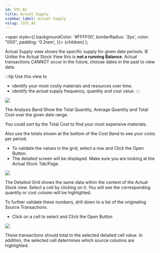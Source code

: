 ```yaml
---
id: STC-AS
title: Actual Supply
sidebar_label: Actual Supply
<slug: /STC_AS
---
```

   <span
    style={{
      backgroundColor: '#FFFF00',
      borderRadius: '2px',
      color: "000",
      padding: '0.2rem',
    }}>
    {children}
  </span> 
);

Actual Supply view shows the <HighlightYellow>specific supply for given date periods</HighlightYellow>. 
IE Unlike the Actual Stock View this is **not a running Balance**. Actual transactions CANNOT occur in the future, choose dates in the past to view data.

:::tip
Use this view to
- identify your most costly materials and resources over time.
- identify the actual supply frequency, quantity and cost value.
:::

![](../static/img/docs/STC-AS/ActualSupply.png) 


The Analysis Band Show the Total Quantity, Average Quantity and Total Cost over the given date range.

You could sort by the Total Cost to find your most expensive materials.

Also use the totals shown at the bottom of the Cost Band to see your costs per period.

- To validate the values in the grid, select a row and Click the Open Button.
- The detailed screen will be displayed. Make sure you are looking at the Actual Stock Tab/Page.

![](../static/img/docs/STC-AS/ActualSupplyDrill0.png) 


The Detailed Grid shows the same data within the context of the Actual Stock view. Select a cell by clicking on it. You will see the corresponding quantity or cost column will be highlighted.

To further validate these numbers, drill down to a list of the originating Source Transactions.

- Click on a cell to select and Click the Open Button

![](../static/img/docs/STC-AS/ActualSupplyDrill1.png) 

These transactions should total to the selected detailed cell value. In addition, the selected cell determines which source columns are highlighted.

